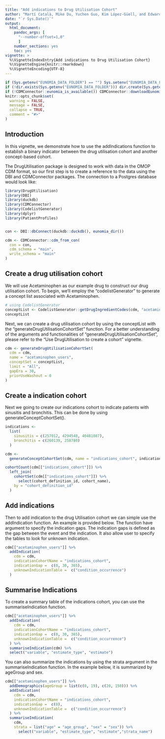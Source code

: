 ```yaml
---
title: "Add indications to Drug Utilisation Cohort"
author: "Martí Català, Mike Du, Yuchen Guo, Kim López-Güell, and Edward Burn"
date: "`r Sys.Date()`"
output: 
  html_document:
    pandoc_args: [
      "--number-offset=1,0"
      ]
    number_sections: yes
    toc: yes
vignette: >
  %\VignetteIndexEntry{Add indications to Drug Utilisation Cohort}
  %\VignetteEngine{knitr::rmarkdown}
  %\VignetteEncoding{UTF-8}
---
```


```r
if (Sys.getenv("EUNOMIA_DATA_FOLDER") == "") Sys.setenv("EUNOMIA_DATA_FOLDER" = tempdir())
if (!dir.exists(Sys.getenv("EUNOMIA_DATA_FOLDER"))) dir.create(Sys.getenv("EUNOMIA_DATA_FOLDER"))
if (!CDMConnector::eunomia_is_available()) CDMConnector::downloadEunomiaData()
knitr::opts_chunk$set(
  warning = FALSE,
  message = FALSE,
  collapse = TRUE,
  comment = "#>"
)
```

## Introduction

In this vignette, we demonstrate how to use the addIndications function to establish a binary indicator between the drug utilisation cohort and another concept-based cohort. 

The DrugUtilisation package is designed to work with data in the OMOP CDM format, so our first step is to create a reference to the data using the DBI and CDMConnector packages. The connection to a Postgres database would look like:


```r
library(DrugUtilisation)
library(DBI)
library(duckdb)
library(CDMConnector)
library(CodelistGenerator)
library(dplyr)
library(PatientProfiles)


con <- DBI::dbConnect(duckdb::duckdb(), eunomia_dir())

cdm <- CDMConnector::cdm_from_con(
  con = con,
  cdm_schema = "main",
  write_schema = "main"
)
```
## Create a drug utilisation cohort

We will use Acetaminophen as our example drug to construct our drug utilisation cohort. To begin, we'll employ the "codelistGenerator" to generate a concept list associated with Acetaminophen.

```r
# using CodelistGenerator
conceptList <- CodelistGenerator::getDrugIngredientCodes(cdm, "acetaminophen")
conceptList
```

Next, we can create a drug utilisation cohort by using the conceptList with the "generateDrugUtilisationCohortSet" function. For a better understanding of the arguments and functionalities of "generateDrugUtilisationCohortSet", please refer to the "Use DrugUtilisation to create a cohort" vignette.

```r
cdm <- generateDrugUtilisationCohortSet(
  cdm = cdm,
  name = "acetaminophen_users",
  conceptSet = conceptList,
  limit = "All",
  gapEra = 30,
  priorUseWashout = 0
)
```
## Create a indication cohort

Next we going to create our indications cohort to indicate patients with sinusitis and bronchitis. This can be done by using generateConceptCohortSet().

```r
indications <-
  list(
    sinusitis = c(257012, 4294548, 40481087),
    bronchitis = c(260139, 258780)
  )

cdm <-
  generateConceptCohortSet(cdm, name = "indications_cohort", indications)

cohortCount(cdm[["indications_cohort"]]) %>%
  left_join(
    cohortSet(cdm[["indications_cohort"]]) %>%
      select(cohort_definition_id, cohort_name),
    by = "cohort_definition_id"
  )

```

## Add indications

Then to add indication to the drug Utilisation cohort we can simple use the addIndication function. An example is provided below. The function have argument to specify the indication gaps. The indication gaps is defined as the gap between the event and the indication. It also allow user to specify the tables to look for unknown indication.

```r

cdm[["acetaminophen_users"]] %>%
  addIndication(
    cdm = cdm, 
    indicationCohortName = "indications_cohort",
    indicationGap =  c(0, 30, 365),
    unknownIndicationTable =  c("condition_occurrence")
  )

```
## Summarise Indications

To create a summary table of the indications cohort, you can use the summariseIndication function.

```r

cdm[["acetaminophen_users"]] %>%
  addIndication(
    cdm = cdm, 
    indicationCohortName = "indications_cohort",
    indicationGap =  c(0, 30, 365),
    unknownIndicationTable =  c("condition_occurrence")
  ) %>%
  summariseIndication(cdm) %>%
  select("variable", "estimate_type", "estimate")

```

You can also summarize the indications by using the strata argument in the summariseIndication function. In the example below, it is summarized by ageGroup and sex.

```r

cdm[["acetaminophen_users"]] %>%
  addDemographics(ageGroup = list(c(0, 19), c(20, 150))) %>%
  addIndication(
    cdm = cdm,
    indicationCohortName = "indications_cohort",
    indicationGap =  c(0),
    unknownIndicationTable =  c("condition_occurrence")
  ) %>%
  summariseIndication(
    cdm,
    strata = list("age" = "age_group", "sex" = "sex")) %>%
      select("variable", "estimate_type", "estimate","strata_name")

```
